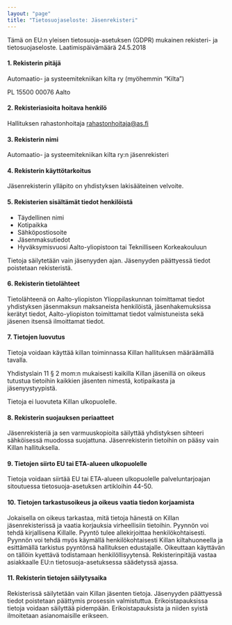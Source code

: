 ---
layout: "page"
title: "Tietosuoja­seloste: Jäsenrekisteri"
---
Tämä  on  EU:n  yleisen  tietosuoja-asetuksen  (GDPR)  mukainen  rekisteri-  ja  tietosuojaseloste. Laatimispäivämäärä  24.5.2018

#### 1. Rekisterin pitäjä

Automaatio- ja systeemitekniikan kilta ry (myöhemmin “Kilta”)

PL 15500
00076 Aalto

#### 2. Rekisteriasioita hoitava henkilö

Hallituksen rahastonhoitaja
rahastonhoitaja@as.fi

#### 3. Rekisterin nimi

Automaatio- ja systeemitekniikan kilta ry:n jäsenrekisteri

#### 4. Rekisterin käyttötarkoitus

Jäsenrekisterin ylläpito on yhdistyksen lakisääteinen velvoite.

#### 5. Rekisterien sisältämät tiedot henkilöistä

- Täydellinen nimi
- Kotipaikka
- Sähköpostiosoite
- Jäsenmaksutiedot
- Hyväksymisvuosi Aalto-yliopistoon tai Teknilliseen Korkeakouluun

Tietoja säilytetään vain jäsenyyden ajan. Jäsenyyden päättyessä tiedot poistetaan rekisteristä.

#### 6. Rekisterin tietolähteet

Tietolähteenä on Aalto-yliopiston Ylioppilaskunnan toimittamat tiedot yhdistyksen jäsenmaksun maksaneista henkilöistä, jäsenhakemuksissa kerätyt tiedot, Aalto-yliopiston toimittamat tiedot valmistuneista sekä jäsenen itsensä ilmoittamat tiedot.

#### 7. Tietojen luovutus

Tietoja voidaan käyttää killan toiminnassa Killan hallituksen määräämällä tavalla.

Yhdistyslain 11 § 2 mom:n mukaisesti kaikilla Killan jäsenillä on oikeus tutustua tietoihin kaikkien jäsenten nimestä, kotipaikasta ja jäsenyystyypistä.

Tietoja ei luovuteta Killan ulkopuolelle.

#### 8. Rekisterin suojauksen periaatteet

Jäsenrekisteriä ja sen varmuuskopioita säilyttää yhdistyksen sihteeri sähköisessä muodossa suojattuna. Jäsenrekisterin tietoihin on pääsy vain Killan hallituksella. 

#### 9. Tietojen siirto EU tai ETA-alueen ulkopuolelle

Tietoja voidaan siirtää EU tai ETA-alueen ulkopuolelle palveluntarjoajan sitoutuessa tietosuoja-asetuksen artikloihin 44-50.

#### 10. Tietojen tarkastusoikeus ja oikeus vaatia tiedon korjaamista

Jokaisella on oikeus tarkastaa, mitä tietoja hänestä on Killan jäsenrekisterissä ja vaatia korjauksia virheellisiin tietoihin.
Pyynnön voi tehdä kirjallisena Killalle. Pyyntö tulee allekirjoittaa henkilökohtaisesti. Pyynnön voi tehdä myös käymällä henkilökohtaisesti Killan kiltahuoneella ja esittämällä tarkistus pyyntönsä hallituksen edustajalle. Oikeuttaan käyttävän on tällöin kyettävä todistamaan henkilöllisyytensä. Rekisterinpitäjä  vastaa  asiakkaalle  EU:n tietosuoja-asetuksessa  säädetyssä  ajassa. 

#### 11. Rekisterin tietojen säilytysaika

Rekisterissä säilytetään vain Killan jäsenten tietoja. Jäsenyyden päättyessä tiedot poistetaan päättymis prosessin valmistuttua. Erikoistapauksissa tietoja voidaan säilyttää pidempään. Erikoistapauksista ja niiden syistä ilmoitetaan asianomaisille erikseen.
